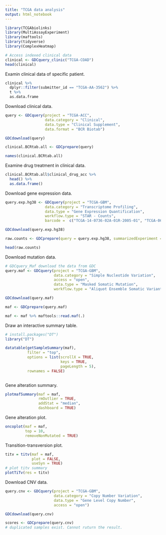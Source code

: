 ```yaml
---
title: "TCGA data analysis"
output: html_notebook
---
```


```r
library(TCGAbiolinks)
library(MultiAssayExperiment)
library(maftools)
library(tidyverse)
library(ComplexHeatmap)
```

```r
# Access indexed clinical data
clinical <- GDCquery_clinic("TCGA-COAD")
head(clinical)

```

Examin clinical data of specific patient.
```r
clinical %>% 
  dplyr::filter(submitter_id == "TCGA-AA-3562") %>% 
  t %>% 
  as.data.frame
```

Download clinical data.
```r
query <- GDCquery(project = "TCGA-ACC", 
                  data.category = "Clinical",
                  data.type = "Clinical Supplement", 
                  data.format = "BCR Biotab")

GDCdownload(query)

clinical.BCRtab.all <- GDCprepare(query)

names(clinical.BCRtab.all)
```
Examine drug treatment in clinical data.
```r
clinical.BCRtab.all$clinical_drug_acc %>%
  head() %>%
  as.data.frame()
```
Download gene expression data.
```r
query.exp.hg38 <- GDCquery(project = "TCGA-GBM", 
                  data.category = "Transcriptome Profiling", 
                  data.type = "Gene Expression Quantification", 
                  workflow.type = "STAR - Counts",
                  barcode =  c("TCGA-14-0736-02A-01R-2005-01", "TCGA-06-0211-02A-02R-2005-01"))

GDCdownload(query.exp.hg38)

raw.counts <- GDCprepare(query = query.exp.hg38, summarizedExperiment = FALSE)

head(raw.counts)
```

Download mutation data.
```r
# GDCquery_Maf download the data from GDC
query.maf <- GDCquery(project = "TCGA-GBM", 
                      data.category = "Simple Nucleotide Variation",
                      access = "open",
                      data.type = "Masked Somatic Mutation",
                      workflow.type = "Aliquot Ensemble Somatic Variant Merging and Masking")

GDCdownload(query.maf)

maf <- GDCprepare(query.maf)

maf <- maf %>% maftools::read.maf(.)
```
Draw an interactive summary table.
```r
# install.packages("DT")
library("DT")

datatable(getSampleSummary(maf),
          filter = "top",
          options = list(scrollX = TRUE,
                         keys = TRUE,
                         pageLength = 5),
          rownames = FALSE)
          
```
Gene alteration summary.
```r
plotmafSummary(maf = maf,
               rmOutlier = TRUE,
               addStat = "median",
               dashboard = TRUE)
```
Gene alteration plot.
```r
oncoplot(maf = maf,
         top = 10,
         removeNonMutated = TRUE)


```
Transition-transversion plot.
```r
titv = titv(maf = maf,
            plot = FALSE,
            useSyn = TRUE)
# plot titv summary
plotTiTv(res = titv)
```
Download CNV data.
```r
query.cnv <- GDCquery(project = "TCGA-GBM",
                      data.category = "Copy Number Variation",
                      data.type = "Gene Level Copy Number",
                      access = "open")

GDCdownload(query.cnv)

scores <- GDCprepare(query.cnv)
# duplicated samples exist. Cannot ruturn the result.
```













